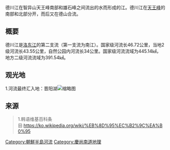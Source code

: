 {{onesource|time=2016-11-07T09:42:39+00:00}}
{{refimprove|time=2016-11-07T09:42:39+00:00}}
德川江在智异山天王峰南部和雄石峰之间流出的水而形成的江。德川江在[[天王峰|天王峰]]的南部和北部分开，而后又在德山合流。

== 概要 ==
德川江是[[洛東江|洛东江]]的第二支流（第一支流为南江）。国家级河流长46.72公里，当地2级河流长43.55公里，自然公园内河流长34公里。国家级河流流域为445.14㎢，地方二级河流流域为391.54㎢。

== 观光地 ==
1.河流最终汇入地：晋阳湖[[File:Jinu_Jinyang_lake.jpg|缩略图]]

== 来源 ==
<div class="reflist" style="list-style-type: decimal;"><blockquote>1.韩语维基百科条目:https://ko.wikipedia.org/wiki/%EB%8D%95%EC%B2%9C%EA%B0%95 {{Wayback|url=https://ko.wikipedia.org/wiki/%EB%8D%95%EC%B2%9C%EA%B0%95 |date=20200806130332 }}</blockquote></div>
[[Category:朝鮮半島河流|Category:朝鮮半島河流]]
[[Category:慶尚南道地理|Category:慶尚南道地理]]